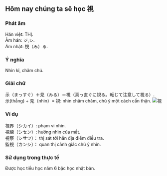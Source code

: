 
##  Hôm nay chúng ta sẽ học 視
### Phát âm
Hán việt: THỊ.   
Âm hán: ジ,シ.   
Âm nhật: 視（み）る.
### Ý nghĩa
Nhìn kĩ, chăm chú.
### Giải chữ
示（まっすぐ）＋見（みる）＝視（真っ直ぐに視る。転じて注意して視る）.   
示(thẳng) + 見（nhìn）= 視: nhìn chăm chăm, chú ý một cách cẩn thận.
<Image src={photo_9} alt='視'/>
### Ví dụ
視界（シカイ）: phạm vi nhìn.   
視線（シセン）: hướng nhìn của mắt.   
視察（シサツ）： thị sát tới hẳn địa điểm điều tra.   
監視（カンシ）： quan thị cảnh giác chú ý nhìn.
### Sử dụng trong thực tế
Được học tiểu học năm 6 bậc học nhật bản.
